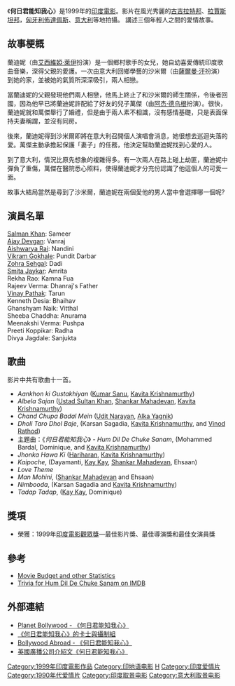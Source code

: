 {{Infobox Film | name = 何日君能知我心<br />Hum Dil De Chuke Sanam
  | image = Hum Dil De Chuke Sanam.jpg
  | caption = 
  | director =  [[山傑·李拉·班沙里|山傑·李拉·班沙里]]<br />（{{lang|en|Sanjay Leela Bhansali}}）
  | producer = 山傑·李拉·班沙里
  | writer = Pratap Karvat, 山杰·李拉·班沙里
  | starring = [[薩爾曼·汗|薩爾曼·汗]]<br />[[阿傑·德烏根|阿傑·德烏根]]<br />[[艾西維婭·萊伊|艾西維婭·萊伊]]
  | music = [[Ismail_Darbar|Ismail Darbar]]
  | lyrics = [[Mehboob|Mehboob]]
  | cinematography = [[Anil_Mehta|Anil Mehta]]
  | editing = Bela Sehgal
  | distributor = T-Series
  | released = 1999年6月18日
  | runtime = 188分鐘
  | language = [[印度語|印度語]]
  | budget =  50,00,00,000[[印度盧比|印度盧比]]
  | preceded_by =
  | followed_by =
  | imdb_id = 0150992
}}

《'''何日君能知我心'''》是1999年的[[印度電影|印度電影]]。影片在風光秀麗的[[古吉拉特邦|古吉拉特邦]]、[[拉賈斯坦邦|拉賈斯坦邦]]，[[匈牙利|匈牙利]][[佈達佩斯|佈達佩斯]]、[[意大利|意大利]]等地拍攝。<!-- [[India|India]]n [[Bollywood|Bollywood]] [[film|film]]. It was released in the [[English-speaking_world|English-speaking world]] as '''''Straight from the Heart'''''. It was filmed throughout the [[Gujarat|Gujarat]]-[[Rajasthan|Rajasthan]] border region, in addition to [[Budapest|Budapest]], [[Hungary|Hungary]], which was used to represent [[Italy|Italy]]. It stars-->講述三個年輕人之間的愛情故事。<!--  [[Salman_Khan|Salman Khan]], [[Aishwarya_Rai|Aishwarya Rai]], and [[Ajay_Devgan|Ajay Devgan]] and is centred around a [[love_triangle|love triangle]] -->

==故事梗概==
蘭迪妮（由[[艾西維婭·萊伊|艾西維婭·萊伊]]扮演）是一個鄉村歌手的女兒，她自幼喜愛傳統印度歌曲音樂，深得父親的愛護。一次由意大利回鄉學藝的沙米爾（由[[薩爾曼·汗|薩爾曼·汗]]扮演）到她的家，並被她的氣質所深深吸引，兩人相戀。

當蘭迪妮的父親發現他們兩人相戀，他馬上終止了和沙米爾的師生關係，令後者回國，因為他早已將蘭迪妮許配給了好友的兒子萬傑（由[[阿杰·德乌根|阿杰·德乌根]]扮演）。很快，蘭迪妮就和萬傑舉行了婚禮，但是由于兩人素不相識，沒有感情基礎，只是表面保持夫妻稱謂，並沒有同房。

後來，蘭迪妮得到沙米爾即將在意大利召開個人演唱會消息，她很想去巡迴失落的愛。萬傑主動承擔起保護「妻子」的任務，他決定幫助蘭迪妮找到心愛的人。

到了意大利，情況比原先想象的複雜得多。有一次兩人在路上碰上劫匪，蘭迪妮中彈負了重傷，萬傑在醫院悉心照料，使得蘭迪妮才分充份認識了他這個人的可愛一面。

故事大結局當然是尋到了沙米爾，蘭迪妮在兩個愛他的男人當中會選擇哪一個呢?

==演員名單==
[[Salman_Khan|Salman Khan]]:     Sameer<br />
[[Ajay_Devgan|Ajay Devgan]]:     Vanraj<br />
[[Aishwarya_Rai|Aishwarya Rai]]:   Nandini<br />
[[Vikram_Gokhale|Vikram Gokhale]]:  Pundit Darbar<br />
[[Zohra_Sehgal|Zohra Sehgal]]:    Dadi<br />
[[Smita_Jaykar|Smita Jaykar]]:    Amrita<br />
Rekha Rao:       Kamna Fua<br />
Rajeev Verma:    Dhanraj's Father<br />
[[Vinay_Pathak|Vinay Pathak]]:    Tarun<br />
Kenneth Desia:   Bhaihav<br />
Ghanshyam Naik:  Vitthal<br />
Sheeba Chaddha:  Anurama<br />
Meenakshi Verma: Pushpa<br />
Preeti Koppikar: Radha<br />
Divya Jagdale:   Sanjukta<br />

==歌曲==
影片中共有歌曲十一首。
*''Aankhon ki Gustakhiyan'' ([[Kumar_Sanu|Kumar Sanu]], [[Kavita_Krishnamurthy|Kavita Krishnamurthy]])
*''Albela Sajan'' ([[Ustad_Sultan_Khan|Ustad Sultan Khan]], [[Shankar_Mahadevan|Shankar Mahadevan]], [[Kavita_Krishnamurthy|Kavita Krishnamurthy]])
*''Chand Chupa Badal Mein'' ([[Udit_Narayan|Udit Narayan]], [[Alka_Yagnik|Alka Yagnik]])
*''Dholi Taro Dhol Baje'', (Karsan Sagadia, [[Kavita_Krishnamurthy|Kavita Krishnamurthy]], and [[Vinod_Rathod|Vinod Rathod]])
*主題曲：《''何日君能知我心''》 - ''Hum Dil De Chuke Sanam'', (Mohammed Bardal, Dominique, and [[Kavita_Krishnamurthy|Kavita Krishnamurthy]])
*''Jhonka Hawa Ki'' ([[Hariharan|Hariharan]], [[Kavita_Krishnamurthy|Kavita Krishnamurthy]])
*''Kaipoche'', (Dayamanti, [[Kay_Kay|Kay Kay]], [[Shankar_Mahadevan|Shankar Mahadevan]], Ehsaan)
*''Love Theme''
*''Man Mohini'', ([[Shankar_Mahadevan|Shankar Mahadevan]] and Ehsaan)
*''Nimbooda'', (Karsan Sagadia and [[Kavita_Krishnamurthy|Kavita Krishnamurthy]])
*''Tadap Tadap'', ([[Kay_Kay|Kay Kay]], Dominique)

==獎項==
*榮獲：1999年[[印度電影觀眾獎|印度電影觀眾獎]]—最佳影片獎、最佳導演獎和最佳女演員獎
<!--
===1999 Filmfare Awards===
 - Hum Dil De Chuke Sanam
*[[Filmfare_Best_Director_Award|Best Director]] - Sanjay Leela Bhansali
*[[Filmfare_Best_Actress_Award|Best Actress]] - Aishwarya Rai
*[[Filmfare_Best_Male_Playback_Award|Best Male Playback]] - Udit Narayan, "Chand Chupa Badal Mein"
*[[Filmfare_Best_Background_Score|Best Background Score]] - Anjan Biswas

===1999 Filmfare Nominations===
*[[Filmfare_Best_Actor_Award|Best Actor]] - Salman Khan
*[[Filmfare_Best_Actor_Award|Best Actor]] - Ajay Devgan -->

==參考==
*[http://www.ibosnetwork.com/filmbodetails.asp?id=Hum+Dil+De+Chuke+Sanam Movie Budget and other Statistics]
*[http://www.imdb.com/title/tt0150992/trivia Trivia for Hum Dil De Chuke Sanam on IMDB] {{Wayback|url=http://www.imdb.com/title/tt0150992/trivia |date=20170420072526 }}

==外部連結==
*[https://web.archive.org/web/20071103095645/http://www.planetbollywood.com/Film/hddcs.html Planet Bollywood - 《何日君能知我心》]
*[https://web.archive.org/web/20071103085046/http://www.indiafm.com/movies/cast/6447/index.html 《何日君能知我心》的卡士與攝制組]
*[https://web.archive.org/web/20071017000846/http://hindustantimes.com/news/7310_918460,001600790000.htm Bollywood Abroad - 《何日君能知我心》]
*[http://www.bbc.co.uk/asiannetwork/presenters/top40_soundtracks_no16.shtml 	英國廣播公司介紹文《何日君能知我心》]

{{start box}}
{{succession box|[[愛情的證明|愛情的證明]]|[[Kaho_Naa，Pyar_Hai|Kaho Naa，Pyar Hai]]|[[印度電影觀眾獎|印度電影觀眾獎]]|1999年}}
{{end box}}

[[Category:1999年印度電影作品|Category:1999年印度電影作品]]
[[Category:印地语电影|Category:印地语电影]]
[[Category:匈牙利取景電影|H]]
[[Category:印度爱情片|Category:印度爱情片]]
[[Category:1990年代爱情片|Category:1990年代爱情片]]
[[Category:印度取景电影|Category:印度取景电影]]
[[Category:意大利取景电影|Category:意大利取景电影]]